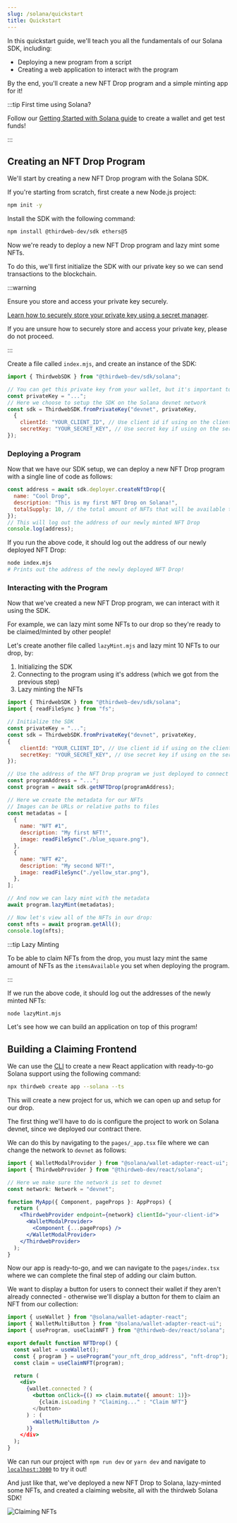```yaml
---
slug: /solana/quickstart
title: Quickstart
---
```



<div className="heroGrid">

  <div>
<p>
In this quickstart guide, we'll teach you all the fundamentals of our Solana SDK, including:
</p>

- Deploying a new program from a script
- Creating a web application to interact with the program

By the end, you'll create a new NFT Drop program and a simple minting app for it!

</div>

<div className="heroGridImageContainer">
  <YoutubeEmbed link={"https://www.youtube.com/embed/tykYegoWB2A"} />
</div>

</div>

:::tip First time using Solana?

Follow our [Getting Started with Solana guide](https://blog.thirdweb.com/guides/getting-started-with-solana/) to create a wallet and get test funds!

:::

## Creating an NFT Drop Program

We'll start by creating a new NFT Drop program with the Solana SDK.

If you're starting from scratch, first create a new Node.js project:

```bash
npm init -y
```

Install the SDK with the following command:

```bash npm2yarn
npm install @thirdweb-dev/sdk ethers@5
```

Now we're ready to deploy a new NFT Drop program and lazy mint some NFTs.

To do this, we'll first initialize the SDK with our private key
so we can send transactions to the blockchain.

:::warning

Ensure you store and access your private key securely.

[Learn how to securely store your private key using a secret manager](/typescript/sdk.thirdwebsdk.fromwallet).

If you are unsure how to securely store and access your private key, please do not proceed.

:::

Create a file called `index.mjs`, and create an instance of the SDK:

```jsx title="index.mjs"
import { ThirdwebSDK } from "@thirdweb-dev/sdk/solana";

// You can get this private key from your wallet, but it's important to store it securely
const privateKey = "...";
// Here we choose to setup the SDK on the Solana devnet network
const sdk = ThirdwebSDK.fromPrivateKey("devnet", privateKey, 
  {
    clientId: "YOUR_CLIENT_ID", // Use client id if using on the client side, get it from dashboard settings
    secretKey: "YOUR_SECRET_KEY", // Use secret key if using on the server, get it from dashboard settings
});
```

### Deploying a Program

Now that we have our SDK setup, we can deploy a new NFT Drop program with a single line of code as follows:

```jsx title="index.mjs"
const address = await sdk.deployer.createNftDrop({
  name: "Cool Drop",
  description: "This is my first NFT Drop on Solana!",
  totalSupply: 10, // the total amount of NFTs that will be available through this drop
});
// This will log out the address of our newly minted NFT Drop
console.log(address);
```

If you run the above code, it should log out the address of our newly deployed NFT Drop:

```bash
node index.mjs
# Prints out the address of the newly deployed NFT Drop!
```

### Interacting with the Program

Now that we've created a new NFT Drop program, we can interact with it using the SDK.

For example, we can lazy mint some NFTs to our drop so they're ready to be claimed/minted by other people!

Let's create another file called `lazyMint.mjs` and lazy mint 10 NFTs to our drop, by:

1. Initializing the SDK
2. Connecting to the program using it's address (which we got from the previous step)
3. Lazy minting the NFTs

```jsx title="lazyMint.mjs"
import { ThirdwebSDK } from "@thirdweb-dev/sdk/solana";
import { readFileSync } from "fs";

// Initialize the SDK
const privateKey = "...";
const sdk = ThirdwebSDK.fromPrivateKey("devnet", privateKey,
{
    clientId: "YOUR_CLIENT_ID", // Use client id if using on the client side, get it from dashboard settings
    secretKey: "YOUR_SECRET_KEY", // Use secret key if using on the server, get it from dashboard settings
});

// Use the address of the NFT Drop program we just deployed to connect to the program
const programAddress = "...";
const program = await sdk.getNFTDrop(programAddress);

// Here we create the metadata for our NFTs
// Images can be URLs or relative paths to files
const metadatas = [
  {
    name: "NFT #1",
    description: "My first NFT!",
    image: readFileSync("./blue_square.png"),
  },
  {
    name: "NFT #2",
    description: "My second NFT!",
    image: readFileSync("./yellow_star.png"),
  },
];

// And now we can lazy mint with the metadata
await program.lazyMint(metadatas);

// Now let's view all of the NFTs in our drop:
const nfts = await program.getAll();
console.log(nfts);
```

:::tip Lazy Minting

To be able to claim NFTs from the drop, you must lazy mint the same amount of NFTs as the `itemsAvailable` you set when deploying the program.

:::

If we run the above code, it should log out the addresses of the newly minted NFTs:

```bash
node lazyMint.mjs
```

Let's see how we can build an application on top of this program!

## Building a Claiming Frontend

We can use the [CLI](/cli) to create a new React application with ready-to-go Solana support using the following command:

```bash
npx thirdweb create app --solana --ts
```

This will create a new project for us, which we can open up and setup for our drop.

The first thing we'll have to do is configure the project to work on Solana devnet, since we deployed our contract there.

We can do this by navigating to the `pages/_app.tsx` file where we can change the network to `devnet` as follows:

```jsx
import { WalletModalProvider } from "@solana/wallet-adapter-react-ui";
import { ThirdwebProvider } from "@thirdweb-dev/react/solana";

// Here we make sure the network is set to devnet
const network: Network = "devnet";

function MyApp({ Component, pageProps }: AppProps) {
  return (
    <ThirdwebProvider endpoint={network} clientId="your-client-id">
      <WalletModalProvider>
        <Component {...pageProps} />
      </WalletModalProvider>
    </ThirdwebProvider>
  );
}
```

Now our app is ready-to-go, and we can navigate to the `pages/index.tsx` where we can complete the final step of adding our claim button.

We want to display a button for users to connect their wallet if they aren't already connected - otherwise we'll display a button for them to claim an NFT from our collection:

```jsx
import { useWallet } from "@solana/wallet-adapter-react";
import { WalletMultiButton } from "@solana/wallet-adapter-react-ui";
import { useProgram, useClaimNFT } from "@thirdweb-dev/react/solana";

export default function NFTDrop() {
  const wallet = useWallet();
  const { program } = useProgram("your_nft_drop_address", "nft-drop");
  const claim = useClaimNFT(program);

  return (
    <div>
      {wallet.connected ? (
        <button onClick={() => claim.mutate({ amount: 1)}>
          {claim.isLoading ? "Claiming..." : "Claim NFT"}
        </button>
      ) : (
        <WalletMultiButton />
      )}
    </div>
  );
}
```

We can run our project with `npm run dev` or `yarn dev` and navigate to [`localhost:3000`](http://localhost:300) to try it out!

And just like that, we've deployed a new NFT Drop to Solana, lazy-minted some NFTs, and created a claiming website, all with the thirdweb Solana SDK!

![Claiming NFTs](./assets/claim-page.png)
